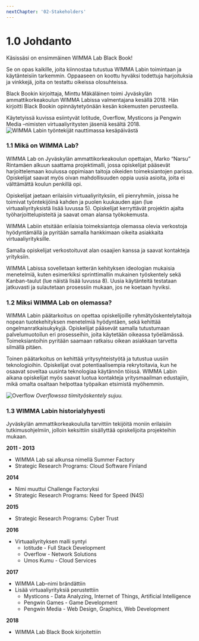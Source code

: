 ```yaml
---
nextChapter: '02-Stakeholders'
---
```


# 1.0 Johdanto

Käsissäsi on ensimmäinen WIMMA Lab Black Book!

Se on opas kaikille, joita kiinnostaa tutustua WIMMA Labin toimintaan ja käytänteisiin tarkemmin. Oppaaseen on koottu hyväksi todettuja harjoituksia ja vinkkejä, joita on testattu oikeissa olosuhteissa.

Black Bookin kirjoittaja, Minttu Mäkäläinen toimi Jyväskylän ammattikorkeakoulun WIMMA Labissa valmentajana kesällä 2018. Hän kirjoitti Black Bookin opinnäytetyönään kesän kokemusten perusteella.

Käytetyissä kuvissa esiintyvät Iotitude, Overflow, Mysticons ja Pengwin Media –nimisten virtuaaliyritysten jäseniä kesältä 2018.
![WIMMA Labin työntekijät nauttimassa kesäpäivästä](../images/image002.jpg)

### 1.1 Mikä on WIMMA Lab?

WIMMA Lab on Jyväskylän ammattikorkeakoulun opettajan, Marko “Narsu” Rintamäen alkuun saattama projektimalli, jossa opiskelijat pääsevät harjoittelemaan koulussa oppimiaan taitoja oikeiden toimeksiantojen parissa. Opiskelijat saavat myös oivan mahdollisuuden oppia uusia asioita, joita ei välttämättä koulun penkillä opi.

Opiskelijat jaetaan erilaisiin virtuaaliyrityksiin, eli pienryhmiin, joissa he toimivat työntekijöinä kahden ja puolen kuukauden ajan (lue virtuaaliyrityksistä lisää luvussa 5). Opiskelijat kerryttävät projektin ajalta työharjoittelupisteitä ja saavat oman alansa työkokemusta.

WIMMA Labiin etsitään erilaisia toimeksiantoja olemassa olevia verkostoja hyödyntämällä ja pyritään samalla hankkimaan oikeita asiakkaita virtuaaliyrityksille. 

Samalla opiskelijat verkostoituvat alan osaajien kanssa ja saavat kontakteja yrityksiin.

WIMMA Labissa sovelletaan ketterän kehityksen ideologian mukaisia menetelmiä, kuten esimerkiksi sprinttimallin mukainen työskentely sekä Kanban-taulut (lue näistä lisää luvussa 8). Uusia käytänteitä testataan jatkuvasti ja sulautetaan prosessiin mukaan, jos ne koetaan hyviksi.

### 1.2 Miksi WIMMA Lab on olemassa?

WIMMA Labin päätarkoitus on opettaa opiskelijoille ryhmätyöskentelytaitoja nopean tuotekehityksen menetelmiä hyödyntäen, sekä kehittää ongelmanratkaisukykyjä. Opiskelijat pääsevät samalla tutustumaan palvelumuotoilun eri prosesseihin, joita käytetään oikeassa työelämässä. Toimeksiantoihin pyritään saamaan ratkaisu oikean asiakkaan tarvetta silmällä pitäen.

Toinen päätarkoitus on kehittää yritysyhteistyötä ja tutustua uusiin teknologioihin. Opiskelijat ovat potentiaalisempia rekrytoitavia, kun he osaavat soveltaa uusinta teknologiaa käytännön töissä. WIMMA Labin aikana opiskelijat myös saavat luotua kontakteja yritysmaailman edustajiin, mikä omalta osaltaan helpottaa työpaikan etsimistä myöhemmin.

![Overflow](../images/image003.jpg)
*Overflowssa tiimityöskentely sujuu.*

### 1.3 WIMMA Labin historialyhyesti

Jyväskylän ammattikorkeakoululla tarvittiin tekijöitä moniin erilaisiin tutkimusohjelmiin, jolloin keksittiin sisällyttää opiskelijoita projekteihin mukaan.


**2011 - 2013**

- WIMMA Lab sai alkunsa nimellä Summer Factory
- Strategic Research Programs: Cloud Software Finland

**2014**

- Nimi muuttui Challenge Factoryksi
- Strategic Research Programs: Need for Speed (N4S)

**2015**

- Strategic Research Programs: Cyber Trust

**2016**

- Virtuaaliyrityksen malli syntyi
  - Iotitude - Full Stack Development
  - Overflow - Network Solutions
  - Umos Kumu - Cloud Services

**2017**

- WIMMA Lab–nimi brändättiin
- Lisää virtuaaliyrityksiä perustettiin
  - Mysticons - Data Analyzing, Internet of Things, Artificial Intelligence
  - Pengwin Games - Game Development
  - Pengwin Media - Web Design, Graphics, Web Development

**2018**

- WIMMA Lab Black Book kirjoitettiin
